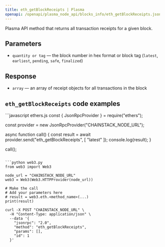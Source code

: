 ```yaml
---
title: eth_getBlockReceipts | Plasma
openapi: /openapi/plasma_node_api/blocks_info/eth_getBlockReceipts.json POST /be84184cd12967be5a65d06651c60085
---
```


Plasma API method that returns all transaction receipts for a given block.

## Parameters

* `quantity or tag` — the block number in hex format or block tag (`latest`, `earliest`, `pending`, `safe`, `finalized`)

## Response

* `array` — an array of receipt objects for all transactions in the block

## `eth_getBlockReceipts` code examples

<CodeGroup>
```javascript ethers.js
const { JsonRpcProvider } = require("ethers");

const provider = new JsonRpcProvider("CHAINSTACK_NODE_URL");

async function call() {
  const result = await provider.send("eth_getBlockReceipts", [
    "latest"
  ]);
  console.log(result);
}

call();
```

```python web3.py
from web3 import Web3

node_url = "CHAINSTACK_NODE_URL"
web3 = Web3(Web3.HTTPProvider(node_url))

# Make the call
# Add your parameters here
# result = web3.eth.<method_name>(...)
print(result)
```

```shell cURL
curl -X POST "CHAINSTACK_NODE_URL" \
  -H "Content-Type: application/json" \
  --data '{
    "jsonrpc": "2.0",
    "method": "eth_getBlockReceipts",
    "params": [],
    "id": 1
  }'
```
</CodeGroup>
